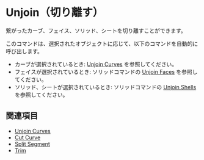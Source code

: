 
# Unjoin（切り離す）

<Reference shortcut="Alt + J" command="Unjoin" button="" />

繋がったカーブ、フェイス、ソリッド、シートを切り離すことができます。

このコマンドは、選択されたオブジェクトに応じて、以下のコマンドを自動的に呼び出します。
- カーブが選択されているとき: [Unjoin Curves](./unjoin-curve) を参照してください。
- フェイスが選択されているとき: ソリッドコマンドの [Unjoin Faces](../solid/unjoin-faces) を参照してください。
- ソリッド、シートが選択されているとき: ソリッドコマンドの [Unjoin Shells](../solid/unjoin-sheets) を参照してください。


## 関連項目
- [Unjoin Curves](./unjoin-curve)
- [Cut Curve](./cut-curve)
- [Split Segment](./split-segment)
- [Trim](./trim)


















